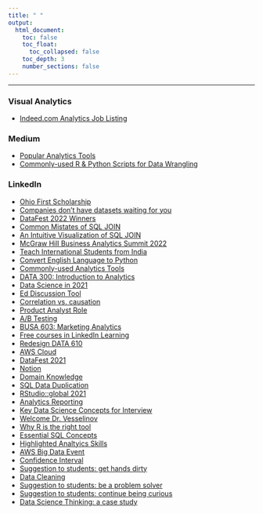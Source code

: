 ```yaml
---
title: " "
output: 
  html_document:
    toc: false 
    toc_float:
      toc_collapsed: false 
    toc_depth: 3
    number_sections: false 
---
```


---


### Visual Analytics

- [Indeed.com Analytics Job Listing](./posts/job_listing/index.html)


### Medium
- [Popular Analytics Tools](https://franklinanalytics.medium.com/a-brief-summary-for-popular-analytics-tools-7d7081051c5e)
- [Commonly-used R & Python Scripts for Data Wrangling](https://franklinanalytics.medium.com/side-by-side-data-wrangling-script-in-r-and-python-1e5ba4cfca04)





### LinkedIn

- [Ohio First Scholarship](https://www.linkedin.com/posts/jiang-li-analytics_ohio-first-stem-scholarship-activity-6959947182766530560-GnDG?utm_source=share&utm_medium=member_desktop)
- [Companies don’t have datasets waiting for you](https://www.linkedin.com/posts/jiang-li-analytics_machinelearning-data-datascience-activity-6938188158635294720-N-qr?utm_source=share&utm_medium=member_desktop)
- [DataFest 2022 Winners](https://www.linkedin.com/posts/jiang-li-analytics_congratulations-to-the-winning-team-of-franklin-activity-6928436032707190784-hbCW?utm_source=share&utm_medium=member_desktop)
- [Common Mistates of SQL JOIN](https://www.linkedin.com/feed/update/urn:li:activity:6922909309630631936?utm_source=share&utm_medium=member_desktop)
- [An Intuitive Visualization of SQL JOIN](https://www.linkedin.com/posts/jiang-li-analytics_personalgrowth-professionaldevelopment-education-activity-6920733422604701696-uGIp?utm_source=share&utm_medium=member_desktop)
- [McGraw Hill Business Analytics Summit 2022](https://www.linkedin.com/posts/jiang-li-analytics_businessanalytics-teaching-education-activity-6912400227819794433-cCMH?utm_source=share&utm_medium=member_desktop)
- [Teach International Students from India](https://www.linkedin.com/posts/jiang-li-analytics_franklinmakesitpossible-2022ready-education-activity-6883931401910005760-a13a?utm_source=share&utm_medium=member_desktop)
- [Convert English Language to Python](https://www.linkedin.com/posts/jiang-li-analytics_innovation-artificialintelligence-deeplearning-activity-6880653855856566272-abA2?utm_source=share&utm_medium=member_desktop)
- [Commonly-used Analytics Tools](https://www.linkedin.com/posts/jiang-li-analytics_a-brief-summary-for-popular-analytics-tools-activity-6877651936670208000-n4qq?utm_source=share&utm_medium=member_desktop)
- [DATA 300: Introduction to Analytics](https://www.linkedin.com/posts/jiang-li-analytics_datawrangling-datavisualization-regressionanalysis-activity-6863938185991372800-4O2c)
- [Data Science in 2021](https://www.linkedin.com/posts/jiang-li-analytics_state-of-data-science-in-2021-activity-6843222852242608128-yj6H)
- [Ed Discussion Tool](https://www.linkedin.com/posts/jiang-li-analytics_personalgrowth-professionaldevelopment-education-activity-6839630323928612864-MaJu)
- [Correlation vs. causation](https://www.linkedin.com/posts/jiang-li-analytics_bad-credit-or-no-credit-shouldnt-affect-activity-6831660659332198400-AkhL)
- [Product Analyst Role](https://www.linkedin.com/posts/jiang-li-analytics_product-analysts-what-is-that-activity-6828681711170199552-IwdX)
- [A/B Testing](https://www.linkedin.com/posts/jiang-li-analytics_the-art-of-ab-testing-activity-6824374446371979264-SLOu)
- [BUSA 603: Marketing Analytics](https://www.linkedin.com/posts/jiang-li-analytics_top-five-sql-window-functions-you-should-activity-6820375641171533824-b1g6)
- [Free courses in LinkedIn Learning](https://www.linkedin.com/posts/jiang-li-analytics_businessanalysis-personalgrowth-professionaldevelopment-activity-6800186575796924416-qv0E)
- [Redesign DATA 610](https://www.linkedin.com/posts/jiang-li-analytics_personalgrowth-professionaldevelopment-education-activity-6798960640217145344-hmrk)
- [AWS Cloud](https://www.linkedin.com/feed/update/urn:li:activity:6777254912163151872)
- [DataFest 2021](https://www.linkedin.com/posts/jiang-li-analytics_personalgrowth-professionaldevelopment-education-activity-6773637143085535233-ZF_N)
- [Notion](https://www.linkedin.com/posts/jiang-li-analytics_notion-is-free-for-students-activity-6770738229156081664-SRMQ)
- [Domain Knowledge](https://www.linkedin.com/posts/jiang-li-analytics_domain-expertisewhy-is-it-important-for-activity-6767871834760257536-MrM7)
- [SQL Data Duplication](https://www.linkedin.com/posts/jiang-li-analytics_personalgrowth-professionaldevelopment-education-activity-6764940052565946368-mMkJ)
- [RStudio::global 2021](https://www.linkedin.com/posts/jiang-li-analytics_rstudio-webinars-activity-6763195681315405824-fRGt)
- [Analytics Reporting](https://www.linkedin.com/posts/jiang-li-analytics_introduction-activity-6760577606216667136-Te0r)
- [Key Data Science Concepts for Interview](https://www.linkedin.com/posts/jiang-li-analytics_crack-data-science-interviews-essential-activity-6758912449774186496-T28o)
- [Welcome Dr. Vesselinov](https://www.linkedin.com/posts/jiang-li-analytics_personalgrowth-professionaldevelopment-education-activity-6755892965622784000-t2KF)
- [Why R is the right tool](https://www.linkedin.com/posts/jiang-li-analytics_6-reasons-to-learn-r-for-business-2021-activity-6753077434914021376-Qem6)
- [Essential SQL Concepts](https://www.linkedin.com/posts/jiang-li-analytics_ten-sql-concepts-you-should-know-for-data-activity-6745372255187976193-dsjC)
- [Highlighted Analtyics Skills](https://www.linkedin.com/posts/jiang-li-analytics_personalgrowth-professionaldevelopment-education-activity-6741815732910247936-IVuM)
- [AWS Big Data Event](https://www.linkedin.com/posts/jiang-li-analytics_aws-reinvent-activity-6739676099229364224-XDAN)
- [Confidence Interval](https://www.linkedin.com/posts/jiang-li-analytics_calculating-confidence-interval-with-bootstrapping-activity-6737369570543325184-TJaq)
- [Suggestion to students: get hands dirty](https://www.linkedin.com/posts/jiang-li-analytics_personalgrowth-professionaldevelopment-education-activity-6735202069420003329-7Btr)
- [Data Cleaning](https://www.linkedin.com/feed/update/urn:li:activity:6735025440374751233)
- [Suggestion to students: be a problem solver](https://www.linkedin.com/posts/jiang-li-analytics_personalgrowth-professionaldevelopment-education-activity-6734883890625867776-zWJO)
- [Suggestion to students: continue being curious](https://www.linkedin.com/posts/jiang-li-analytics_personalgrowth-professionaldevelopment-education-activity-6734482946864025600-KP-3)
- [Data Science Thinking: a case study](https://www.linkedin.com/feed/update/urn:li:activity:6702219196111097856)

